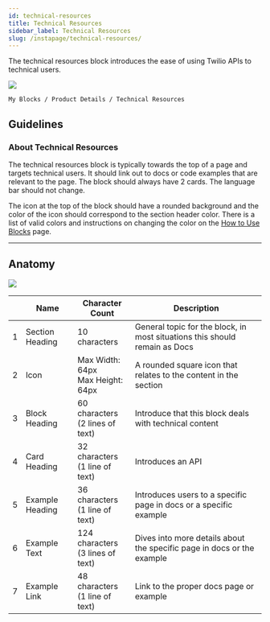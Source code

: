 ```yaml
---
id: technical-resources
title: Technical Resources
sidebar_label: Technical Resources
slug: /instapage/technical-resources/
---
```


The technical resources block introduces the ease of using Twilio APIs to technical users.

![](./assets/technical-resources.png)

```
My Blocks / Product Details / Technical Resources
```

## Guidelines

### About Technical Resources

The technical resources block is typically towards the top of a page and targets technical users. It should link out to docs or code examples that are relevant to the page. The block should always have 2 cards. The language bar should not change.

The icon at the top of the block should have a rounded background and the color of the icon should correspond to the section header color. There is a list of valid colors and instructions on changing the color on the [How to Use Blocks](./how-to-use-blocks.mdx) page.

---

## Anatomy

![](./assets/technical-resources-annotated.png)

|     | Name            | Character Count                         | Description                                                                |
| --- | --------------- | --------------------------------------- | -------------------------------------------------------------------------- |
| 1   | Section Heading | 10 characters                           | General topic for the block, in most situations this should remain as Docs |
| 2   | Icon            | Max Width: 64px <br /> Max Height: 64px | A rounded square icon that relates to the content in the section           |
| 3   | Block Heading   | 60 characters <br /> (2 lines of text)  | Introduce that this block deals with technical content                     |
| 4   | Card Heading    | 32 characters <br /> (1 line of text)   | Introduces an API                                                          |
| 5   | Example Heading | 36 characters <br /> (1 line of text)   | Introduces users to a specific page in docs or a specific example          |
| 6   | Example Text    | 124 characters <br /> (3 lines of text) | Dives into more details about the specific page in docs or the example     |
| 7   | Example Link    | 48 characters <br /> (1 line of text)   | Link to the proper docs page or example                                    |
